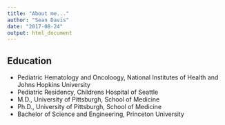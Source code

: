 ```yaml
---
title: "About me..."
author: "Sean Davis"
date: "2017-08-24"
output: html_document
---
```


## Education

- Pediatric Hematology and Oncoloogy, National Institutes of Health and Johns Hopkins University
- Pediatric Residency, Childrens Hospital of Seattle
- M.D., University of Pittsburgh, School of Medicine
- Ph.D., University of Pittsburgh, School of Medicine
- Bachelor of Science and Engineering, Princeton University


